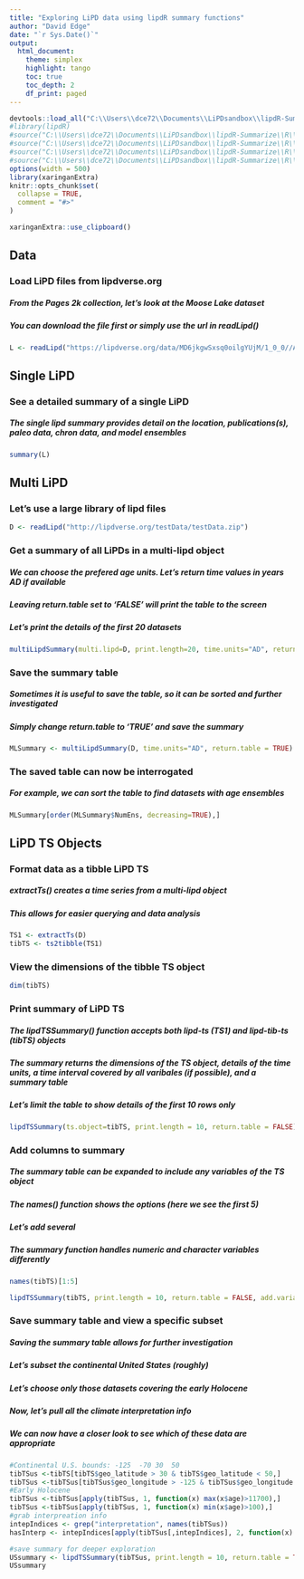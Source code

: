 ```yaml
---
title: "Exploring LiPD data using lipdR summary functions"
author: "David Edge"
date: "`r Sys.Date()`"
output: 
  html_document:
    theme: simplex
    highlight: tango
    toc: true
    toc_depth: 2
    df_print: paged
---
```


<style type="text/css">
.main-container {
  max-width: 100% !important;
  margin: auto;
}
</style>

```r
devtools::load_all("C:\\Users\\dce72\\Documents\\LiPDsandbox\\lipdR-Summarize")
#library(lipdR)
#source("C:\\Users\\dce72\\Documents\\LiPDsandbox\\lipdR-Summarize\\R\\summary.R")
#source("C:\\Users\\dce72\\Documents\\LiPDsandbox\\lipdR-Summarize\\R\\is_blank.R")
#source("C:\\Users\\dce72\\Documents\\LiPDsandbox\\lipdR-Summarize\\R\\cbind_NA.R")
#source("C:\\Users\\dce72\\Documents\\LiPDsandbox\\lipdR-Summarize\\R\\s3.R")
options(width = 500)
library(xaringanExtra)
knitr::opts_chunk$set(
  collapse = TRUE,
  comment = "#>"
)
```


```r
xaringanExtra::use_clipboard()
```

## Data
### Load LiPD files from lipdverse.org
##### From the Pages 2k collection, let's look at the Moose Lake dataset
##### You can download the file first or simply use the url in readLipd()

```r
L <- readLipd("https://lipdverse.org/data/MD6jkgwSxsq0oilgYUjM/1_0_0//Arc-MooseLake.Clegg.2010-ensemble.lpd")

```
## Single LiPD
### See a detailed summary of a single LiPD
##### The single lipd summary provides detail on the location, publications(s), paleo data, chron data, and model ensembles

```r

summary(L)

```
## Multi LiPD

### Let's use a large library of lipd files

```r
D <- readLipd("http://lipdverse.org/testData/testData.zip")

```


### Get a summary of all LiPDs in a multi-lipd object

##### We can choose the prefered age units. Let's return time values in years AD if available

##### Leaving return.table set to 'FALSE' will print the table to the screen

##### Let's print the details of the first 20 datasets

```r

multiLipdSummary(multi.lipd=D, print.length=20, time.units="AD", return.table=FALSE)

```
### Save the summary table

##### Sometimes it is useful to save the table, so it can be sorted and further investigated

##### Simply change return.table to 'TRUE' and save the summary

```r

MLSummary <- multiLipdSummary(D, time.units="AD", return.table = TRUE)

```
### The saved table can now be interrogated

##### For example, we can sort the table to find datasets with age ensembles

```r
MLSummary[order(MLSummary$NumEns, decreasing=TRUE),]
```


## LiPD TS Objects

### Format data as a tibble LiPD TS

##### extractTs() creates a time series from a multi-lipd object
##### This allows for easier querying and data analysis

```r

TS1 <- extractTs(D)
tibTS <- ts2tibble(TS1)


```

### View the dimensions of the tibble TS object

```r
dim(tibTS)
```

### Print summary of LiPD TS

##### The lipdTSSummary() function accepts both lipd-ts (TS1) and lipd-tib-ts (tibTS) objects

##### The summary returns the dimensions of the TS object, details of the time units, a time interval covered by all varibales (if possible), and a summary table

##### Let's limit the table to show details of the first 10 rows only

```r
lipdTSSummary(ts.object=tibTS, print.length = 10, return.table = FALSE)

```
### Add columns to summary

##### The summary table can be expanded to include any variables of the TS object
##### The names() function shows the options (here we see the first 5)
##### Let's add several
##### The summary function handles numeric and character variables differently

```r
names(tibTS)[1:5]

lipdTSSummary(tibTS, print.length = 10, return.table = FALSE, add.variable = c("archiveType", "paleoData_meanValue12k","geo_continent", "geo_elevation", "agesPerKyr", "dataSetName"))

```



### Save summary table and view a specific subset

##### Saving the summary table allows for further investigation

##### Let's subset the continental United States (roughly)

##### Let's choose only those datasets covering the early Holocene

##### Now, let's pull all the climate interpretation info

##### We can now have a closer look to see which of these data are appropriate

```r
#Continental U.S. bounds: -125	-70 30	50
tibTSus <-tibTS[tibTS$geo_latitude > 30 & tibTS$geo_latitude < 50,]
tibTSus <-tibTSus[tibTSus$geo_longitude > -125 & tibTSus$geo_longitude < -70,]
#Early Holocene
tibTSus <-tibTSus[apply(tibTSus, 1, function(x) max(x$age)>11700),]
tibTSus <-tibTSus[apply(tibTSus, 1, function(x) min(x$age)>100),]
#grab interpreation info
intepIndices <- grep("interpretation", names(tibTSus))
hasInterp <- intepIndices[apply(tibTSus[,intepIndices], 2, function(x) sum(!is.na(x))>0)]

#save summary for deeper exploration
USsummary <- lipdTSSummary(tibTSus, print.length = 10, return.table = TRUE, add.variable = names(tibTSus[,hasInterp]))
USsummary
```

